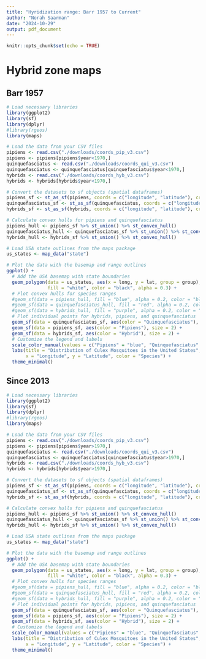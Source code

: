 ```yaml
---
title: "Hyridization range: Barr 1957 to Current"
author: "Norah Saarman"
date: "2024-10-29"
output: pdf_document
---
```


```r
knitr::opts_chunk$set(echo = TRUE)
```

# Hybrid zone maps

## Barr 1957
```r
# Load necessary libraries
library(ggplot2)
library(sf)
library(dplyr)
#library(rgeos)
library(maps)

# Load the data from your CSV files
pipiens <- read.csv("./downloads/coords_pip_v3.csv")
pipiens <- pipiens[pipiens$year<1970,]
quinquefasciatus <- read.csv("./downloads/coords_qui_v3.csv")
quinquefasciatus <- quinquefasciatus[quinquefasciatus$year<1970,]
hybrids <- read.csv("./downloads/coords_hyb_v3.csv")
hybrids <- hybrids[hybrids$year<1970,]

# Convert the datasets to sf objects (spatial dataframes)
pipiens_sf <- st_as_sf(pipiens, coords = c("longitude", "latitude"), crs = 4326)
quinquefasciatus_sf <- st_as_sf(quinquefasciatus, coords = c("longitude", "latitude"), crs = 4326)
hybrids_sf <- st_as_sf(hybrids, coords = c("longitude", "latitude"), crs = 4326)

# Calculate convex hulls for pipiens and quinquefasciatus
pipiens_hull <- pipiens_sf %>% st_union() %>% st_convex_hull()
quinquefasciatus_hull <- quinquefasciatus_sf %>% st_union() %>% st_convex_hull()
hybrids_hull <- hybrids_sf %>% st_union() %>% st_convex_hull()

# Load USA state outlines from the maps package
us_states <- map_data("state")

# Plot the data with the basemap and range outlines
ggplot() +
  # Add the USA basemap with state boundaries
  geom_polygon(data = us_states, aes(x = long, y = lat, group = group), 
               fill = "white", color = "black", alpha = 0.3) +
  # Plot convex hulls for species ranges
  #geom_sf(data = pipiens_hull, fill = "blue", alpha = 0.2, color = "blue") +
  #geom_sf(data = quinquefasciatus_hull, fill = "red", alpha = 0.2, color = "red") +
  #geom_sf(data = hybrids_hull, fill = "purple", alpha = 0.2, color = "purple") +
  # Plot individual points for hybrids, pipiens, and quinquefasciatus
  geom_sf(data = quinquefasciatus_sf, aes(color = "Quinquefasciatus"), size = 2) +
  geom_sf(data = pipiens_sf, aes(color = "Pipiens"), size = 2) +
  geom_sf(data = hybrids_sf, aes(color = "Hybrid"), size = 2) +
  # Customize the legend and labels
  scale_color_manual(values = c("Pipiens" = "blue", "Quinquefasciatus" = "red", "Hybrid" = "purple")) +
  labs(title = "Distribution of Culex Mosquitoes in the United States",
       x = "Longitude", y = "Latitude", color = "Species") +
  theme_minimal()
```

## Since 2013
```r
# Load necessary libraries
library(ggplot2)
library(sf)
library(dplyr)
#library(rgeos)
library(maps)

# Load the data from your CSV files
pipiens <- read.csv("./downloads/coords_pip_v3.csv")
pipiens <- pipiens[pipiens$year>1970,]
quinquefasciatus <- read.csv("./downloads/coords_qui_v3.csv")
quinquefasciatus <- quinquefasciatus[quinquefasciatus$year>1970,]
hybrids <- read.csv("./downloads/coords_hyb_v3.csv")
hybrids <- hybrids[hybrids$year>1970,]

# Convert the datasets to sf objects (spatial dataframes)
pipiens_sf <- st_as_sf(pipiens, coords = c("longitude", "latitude"), crs = 4326)
quinquefasciatus_sf <- st_as_sf(quinquefasciatus, coords = c("longitude", "latitude"), crs = 4326)
hybrids_sf <- st_as_sf(hybrids, coords = c("longitude", "latitude"), crs = 4326)

# Calculate convex hulls for pipiens and quinquefasciatus
pipiens_hull <- pipiens_sf %>% st_union() %>% st_convex_hull()
quinquefasciatus_hull <- quinquefasciatus_sf %>% st_union() %>% st_convex_hull()
hybrids_hull <- hybrids_sf %>% st_union() %>% st_convex_hull()

# Load USA state outlines from the maps package
us_states <- map_data("state")

# Plot the data with the basemap and range outlines
ggplot() +
  # Add the USA basemap with state boundaries
  geom_polygon(data = us_states, aes(x = long, y = lat, group = group), 
               fill = "white", color = "black", alpha = 0.3) +
  # Plot convex hulls for species ranges
  #geom_sf(data = pipiens_hull, fill = "blue", alpha = 0.2, color = "blue") +
  #geom_sf(data = quinquefasciatus_hull, fill = "red", alpha = 0.2, color = "red") +
  #geom_sf(data = hybrids_hull, fill = "purple", alpha = 0.2, color = "purple") +
  # Plot individual points for hybrids, pipiens, and quinquefasciatus
  geom_sf(data = quinquefasciatus_sf, aes(color = "Quinquefasciatus"), size = 2) +
  geom_sf(data = pipiens_sf, aes(color = "Pipiens"), size = 2) +
  geom_sf(data = hybrids_sf, aes(color = "Hybrid"), size = 2) +
  # Customize the legend and labels
  scale_color_manual(values = c("Pipiens" = "blue", "Quinquefasciatus" = "red", "Hybrid" = "purple")) +
  labs(title = "Distribution of Culex Mosquitoes in the United States",
       x = "Longitude", y = "Latitude", color = "Species") +
  theme_minimal()
```
